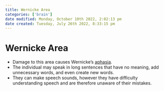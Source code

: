```yaml
---
title: Wernicke Area
categories: ['brain']
date modified: Monday, October 10th 2022, 2:02:13 pm
date created: Tuesday, July 26th 2022, 8:33:15 pm
---
```


# Wernicke Area
- Damage to this area causes Wernicke's [aphasia](aphasia.qmd).
- The individual may speak in long sentences that have no meaning, add unnecessary words, and even create new words.
- They can make speech sounds, however they have difficulty understanding speech and are therefore unaware of their mistakes.



